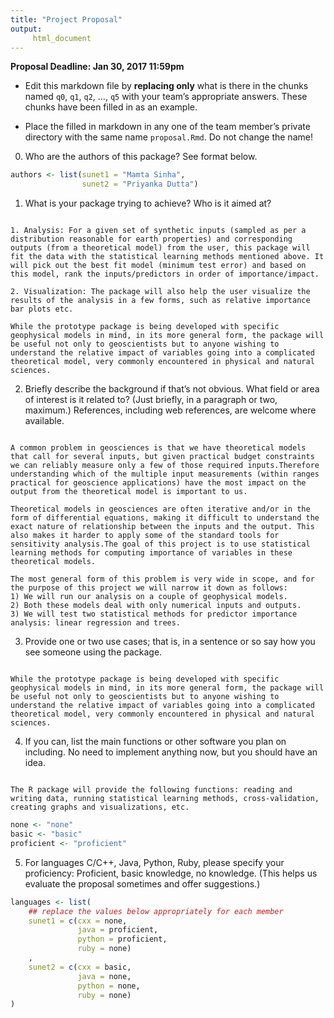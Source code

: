 ```yaml
---
title: "Project Proposal"
output:
     html_document
---
```


__Proposal Deadline: Jan 30, 2017 11:59pm__


- Edit this markdown file by __replacing only__ what is there in the
chunks named `q0`, `q1`, `q2`, ..., `q5` with your team's appropriate
answers. These chunks have been filled in as an example.

- Place the filled in markdown in any one of the team member's private
directory with the same name `proposal.Rmd`. Do not change the name!


0. Who are the authors of this package? See format below.

```r
authors <- list(sunet1 = "Mamta Sinha",
                sunet2 = "Priyanka Dutta")
```

1. What is your package trying to achieve?  Who is it aimed at?

```q1

1. Analysis: For a given set of synthetic inputs (sampled as per a distribution reasonable for earth properties) and corresponding outputs (from a theoretical model) from the user, this package will fit the data with the statistical learning methods mentioned above. It will pick out the best fit model (minimum test error) and based on this model, rank the inputs/predictors in order of importance/impact. 

2. Visualization: The package will also help the user visualize the results of the analysis in a few forms, such as relative importance bar plots etc.

While the prototype package is being developed with specific geophysical models in mind, in its more general form, the package will be useful not only to geoscientists but to anyone wishing to understand the relative impact of variables going into a complicated theoretical model, very commonly encountered in physical and natural sciences.

```

2. Briefly describe the background if that's not obvious.  What field
   or area of interest is it related to?  (Just briefly, in a paragraph
   or two, maximum.) References, including web references, are welcome
   where available.

```q2

A common problem in geosciences is that we have theoretical models that call for several inputs, but given practical budget constraints we can reliably measure only a few of those required inputs.Therefore understanding which of the multiple input measurements (within ranges practical for geoscience applications) have the most impact on the output from the theoretical model is important to us. 

Theoretical models in geosciences are often iterative and/or in the form of differential equations, making it difficult to understand the exact nature of relationship between the inputs and the output. This also makes it harder to apply some of the standard tools for sensitivity analysis.The goal of this project is to use statistical learning methods for computing importance of variables in these theoretical models. 

The most general form of this problem is very wide in scope, and for the purpose of this project we will narrow it down as follows:
1) We will run our analysis on a couple of geophysical models.
2) Both these models deal with only numerical inputs and outputs.
3) We will test two statistical methods for predictor importance analysis: linear regression and trees.

```

3. Provide one or two use cases; that is, in a sentence or so say how
   you see someone using the package.

```q3

While the prototype package is being developed with specific geophysical models in mind, in its more general form, the package will be useful not only to geoscientists but to anyone wishing to understand the relative impact of variables going into a complicated theoretical model, very commonly encountered in physical and natural sciences.

```

4. If you can, list the main functions or other software you plan on
   including.  No need to implement anything now, but you should have
   an idea.

```q4

The R package will provide the following functions: reading and
writing data, running statistical learning methods, cross-validation, creating graphs and visualizations, etc. 
```

```r
none <- "none"
basic <- "basic"
proficient <- "proficient"
```

5. For languages C/C++, Java, Python, Ruby, please specify your
   proficiency: Proficient, basic knowledge, no knowledge.  (This
   helps us evaluate the proposal sometimes and offer suggestions.)

```r
languages <- list(
    ## replace the values below appropriately for each member
    sunet1 = c(cxx = none,
               java = proficient,
               python = proficient,
               ruby = none)
    ,
    sunet2 = c(cxx = basic,
               java = none,
               python = none,
               ruby = none)
)
```









